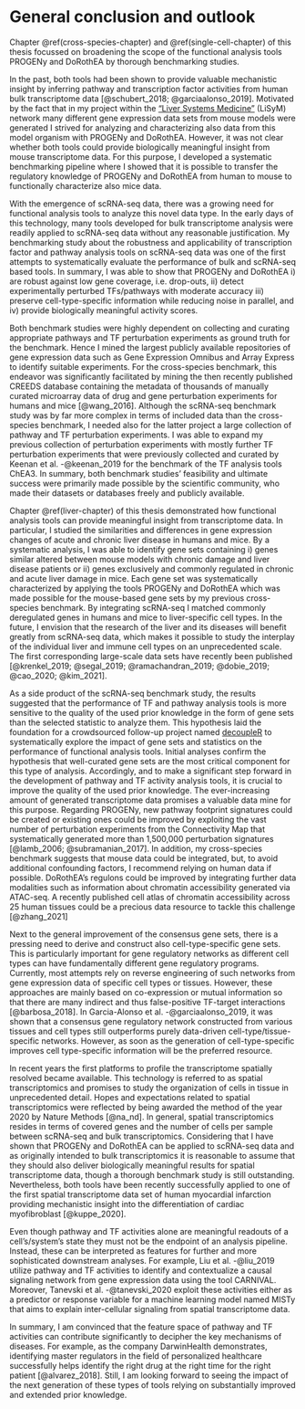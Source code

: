 # General conclusion and outlook
Chapter \@ref(cross-species-chapter) and \@ref(single-cell-chapter) of this thesis focussed on broadening the scope of the functional analysis tools PROGENy and DoRothEA by thorough benchmarking studies. 

In the past, both tools had been shown to provide valuable mechanistic insight by inferring pathway and transcription factor activities from human bulk transcriptome data [@schubert_2018; @garciaalonso_2019]. Motivated by the fact that in my project within the [“Liver Systems Medicine”](https://lisym.org/) (LiSyM) network many different gene expression data sets from mouse models were generated I strived for analyzing and characterizing also data from this model organism with PROGENy and DoRothEA. However, it was not clear whether both tools could provide biologically meaningful insight from mouse transcriptome data. For this purpose, I developed a systematic benchmarking pipeline where I showed that it is possible to transfer the regulatory knowledge of PROGENy and DoRothEA from human to mouse to functionally characterize also mice data. 

With the emergence of scRNA-seq data, there was a growing need for functional analysis tools to analyze this novel data type. In the early days of this technology, many tools developed for bulk transcriptome analysis were readily applied to scRNA-seq data without any reasonable justification. My benchmarking study about the robustness and applicability of transcription factor and pathway analysis tools on scRNA-seq data was one of the first attempts to systematically evaluate the performance of bulk and scRNA-seq based tools. In summary, I was able to show that PROGENy and DoRothEA i) are robust against low gene coverage, i.e. drop-outs, ii) detect experimentally perturbed TFs/pathways with moderate accuracy iii) preserve cell-type-specific information while reducing noise in parallel, and iv) provide biologically meaningful activity scores. 

Both benchmark studies were highly dependent on collecting and curating appropriate pathways and TF perturbation experiments as ground truth for the benchmark. Hence I mined the largest publicly available repositories of gene expression data such as Gene Expression Omnibus and Array Express to identify suitable experiments. For the cross-species benchmark, this endeavor was significantly facilitated by mining the then recently published CREEDS database containing the metadata of thousands of manually curated microarray data of drug and gene perturbation experiments for humans and mice [@wang_2016]. Although the scRNA-seq benchmark study was by far more complex in terms of included data than the cross-species benchmark, I needed also for the latter project a large collection of pathway and TF perturbation experiments. I was able to expand my previous collection of perturbation experiments with mostly further TF perturbation experiments that were previously collected and curated by Keenan et al. -@keenan_2019 for the benchmark of the TF analysis tools ChEA3. In summary, both benchmark studies’ feasibility and ultimate success were primarily made possible by the scientific community, who made their datasets or databases freely and publicly available.

Chapter \@ref(liver-chapter) of this thesis demonstrated how functional analysis tools can provide meaningful insight from transcriptome data. In particular, I studied the similarities and differences in gene expression changes of acute and chronic liver disease in humans and mice. By a systematic analysis, I was able to identify gene sets containing i) genes similar altered between mouse models with chronic damage and liver disease patients or ii) genes exclusively and commonly regulated in chronic and acute liver damage in mice. Each gene set was systematically characterized by applying the tools PROGENy and DoRothEA which was made possible for the mouse-based gene sets by my previous cross-species benchmark. By integrating scRNA-seq I matched commonly deregulated genes in humans and mice to liver-specific cell types. In the future, I envision that the research of the liver and its diseases will benefit greatly from scRNA-seq data, which makes it possible to study the interplay of the individual liver and immune cell types on an unprecedented scale. The first corresponding large-scale data sets have recently been published [@krenkel_2019; @segal_2019; @ramachandran_2019; @dobie_2019; @cao_2020; @kim_2021].

As a side product of the scRNA-seq benchmark study, the results suggested that the performance of TF and pathway analysis tools is more sensitive to the quality of the used prior knowledge in the form of gene sets than the selected statistic to analyze them. This hypothesis laid the foundation for a crowdsourced follow-up project named [decoupleR](https://github.com/saezlab/decoupler) to systematically explore the impact of gene sets and statistics on the performance of functional analysis tools. Initial analyses confirm the hypothesis that well-curated gene sets are the most critical component for this type of analysis. Accordingly, and to make a significant step forward in the development of pathway and TF activity analysis tools, it is crucial to improve the quality of the used prior knowledge. The ever-increasing amount of generated transcriptome data promises a valuable data mine for this purpose. Regarding PROGENy, new pathway footprint signatures could be created or existing ones could be improved by exploiting the vast number of perturbation experiments from the Connectivity Map that systematically generated more than 1,500,000 perturbation signatures [@lamb_2006; @subramanian_2017]. In addition, my cross-species benchmark suggests that mouse data could be integrated, but, to avoid additional confounding factors, I recommend relying on human data if possible. DoRothEA’s regulons could be improved by integrating further data modalities such as information about chromatin accessibility generated via ATAC-seq. A recently published cell atlas of chromatin accessibility across 25 human tissues could be a precious data resource to tackle this challenge [@zhang_2021]

Next to the general improvement of the consensus gene sets, there is a pressing need to derive and construct also cell-type-specific gene sets. This is particularly important for gene regulatory networks as different cell types can have fundamentally different gene regulatory programs. Currently, most attempts rely on reverse engineering of such networks from gene expression data of specific cell types or tissues. However, these approaches are mainly based on co-expression or mutual information so that there are many indirect and thus false-positive TF-target interactions [@barbosa_2018]. In Garcia-Alonso et al. -@garciaalonso_2019, it was shown that a consensus gene regulatory network constructed from various tissues and cell types still outperforms purely data-driven cell-type/tissue-specific networks. However, as soon as the generation of cell-type-specific improves cell type-specific information will be the preferred resource.

In recent years the first platforms to profile the transcriptome spatially resolved became available. This technology is referred to as spatial transcriptomics and promises to study the organization of cells in tissue in unprecedented detail. Hopes and expectations related to spatial transcriptomics were reflected by being awarded the method of the year 2020 by Nature Methods [@na_nd]. In general, spatial transcriptomics resides in terms of covered genes and the number of cells per sample between scRNA-seq and bulk transcriptomics. Considering that I have shown that PROGENy and DoRothEA can be applied to scRNA-seq data and as originally intended to bulk transcriptomics it is reasonable to assume that they should also deliver biologically meaningful results for spatial transcriptome data, though a thorough benchmark study is still outstanding. Nevertheless, both tools have been recently successfully applied to one of the first spatial transcriptome data set of human myocardial infarction providing mechanistic insight into the differentiation of cardiac myofibroblast [@kuppe_2020]. 

Even though pathway and TF activities alone are meaningful readouts of a cell’s/system’s state they must not be the endpoint of an analysis pipeline. Instead, these can be interpreted as features for further and more sophisticated downstream analyses. For example, Liu et al. -@liu_2019 utilize pathway and TF activities to identify and contextualize a causal signaling network from gene expression data using the tool CARNIVAL. Moreover, Tanevski et al. -@tanevski_2020 exploit these activities either as a predictor or response variable for a machine learning model named MISTy that aims to explain inter-cellular signaling from spatial transcriptome data.

In summary, I am convinced that the feature space of pathway and TF activities can contribute significantly to decipher the key mechanisms of diseases. For example, as the company DarwinHealth demonstrates, identifying master regulators in the field of personalized healthcare successfully helps identify the right drug at the right time for the right patient [@alvarez_2018]. Still, I am looking forward to seeing the impact of the next generation of these types of tools relying on substantially improved and extended prior knowledge. 
